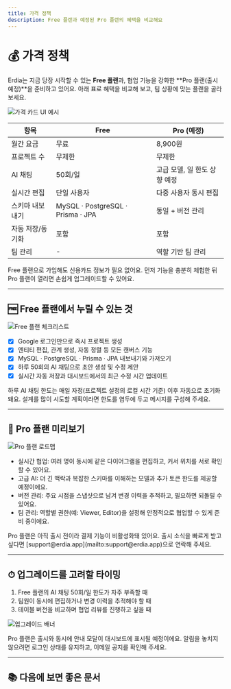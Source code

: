 ```yaml
---
title: 가격 정책
description: Free 플랜과 예정된 Pro 플랜의 혜택을 비교해요
---
```



# 💰 가격 정책

Erdia는 지금 당장 시작할 수 있는 **Free 플랜**과, 협업 기능을 강화한 **Pro 플랜(출시 예정)**을 준비하고 있어요. 아래 표로 혜택을 비교해 보고, 팀 상황에 맞는 플랜을 골라보세요.

![가격 카드 UI 예시](/images/example.png)

| 항목 | Free | Pro (예정) |
| --- | --- | --- |
| 월간 요금 | 무료 | 8,900원 |
| 프로젝트 수 | 무제한 | 무제한 |
| AI 채팅 | 50회/일 | 고급 모델, 일 한도 상향 예정 |
| 실시간 편집 | 단일 사용자 | 다중 사용자 동시 편집 |
| 스키마 내보내기 | MySQL · PostgreSQL · Prisma · JPA | 동일 + 버전 관리 |
| 자동 저장/동기화 | 포함 | 포함 |
| 팀 관리 | - | 역할 기반 팀 관리 |

<Callout type="success">
Free 플랜으로 가입해도 신용카드 정보가 필요 없어요. 먼저 기능을 충분히 체험한 뒤 Pro 플랜이 열리면 손쉽게 업그레이드할 수 있어요.
</Callout>

---

## 🆓 Free 플랜에서 누릴 수 있는 것

![Free 플랜 체크리스트](/images/example.png)

- [x] Google 로그인만으로 즉시 프로젝트 생성
- [x] 엔티티 편집, 관계 생성, 자동 정렬 등 모든 캔버스 기능
- [x] MySQL · PostgreSQL · Prisma · JPA 내보내기와 가져오기
- [x] 하루 50회의 AI 채팅으로 초안 생성 및 수정 제안
- [x] 실시간 자동 저장과 대시보드에서의 최근 수정 시간 업데이트

<Callout type="info">
하루 AI 채팅 한도는 매일 자정(프로젝트 설정의 로컬 시간 기준) 이후 자동으로 초기화돼요. 설계를 많이 시도할 계획이라면 한도를 염두에 두고 메시지를 구성해 주세요.
</Callout>

---

## 🚀 Pro 플랜 미리보기

![Pro 플랜 로드맵](/images/example.png)

- 실시간 협업: 여러 명이 동시에 같은 다이어그램을 편집하고, 커서 위치를 서로 확인할 수 있어요.
- 고급 AI: 더 긴 맥락과 복잡한 스키마를 이해하는 모델과 추가 토큰 한도를 제공할 예정이에요.
- 버전 관리: 주요 시점을 스냅샷으로 남겨 변경 이력을 추적하고, 필요하면 되돌릴 수 있어요.
- 팀 관리: 역할별 권한(예: Viewer, Editor)을 설정해 안정적으로 협업할 수 있게 준비 중이에요.

<Callout type="warning">
Pro 플랜은 아직 출시 전이라 결제 기능이 비활성화돼 있어요. 출시 소식을 빠르게 받고 싶다면 [support@erdia.app](mailto:support@erdia.app)으로 연락해 주세요.
</Callout>

---

## ⏱ 업그레이드를 고려할 타이밍

1. Free 플랜의 AI 채팅 50회/일 한도가 자주 부족할 때
2. 팀원이 동시에 편집하거나 변경 이력을 추적해야 할 때
3. 테이블 버전을 비교하며 협업 리뷰를 진행하고 싶을 때

![업그레이드 배너](/images/example.png)

<Callout type="info">
Pro 플랜은 출시와 동시에 안내 모달이 대시보드에 표시될 예정이에요. 알림을 놓치지 않으려면 로그인 상태를 유지하고, 이메일 공지를 확인해 주세요.
</Callout>

---

## 📚 다음에 보면 좋은 문서

<Cards>
  <Card title="📏 사용 한도" description="AI 채팅과 프로젝트 기능별 제한을 정리했어요" href="/docs/limits" />
  <Card title="🚀 빠른 시작 가이드" description="Free 플랜으로 바로 설계를 시작해보세요" href="/docs/getting-started" />
  <Card title="🔄 가져오기 · 내보내기" description="내보내기 옵션을 자세히 살펴보고 팀에 공유하세요" href="/docs/features/import-export" />
</Cards>
